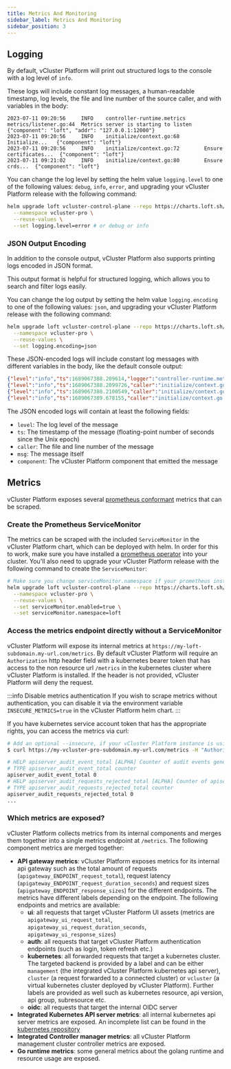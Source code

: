 ```yaml
---
title: Metrics And Monitoring
sidebar_label: Metrics And Monitoring
sidebar_position: 3
---
```


## Logging

By default, vCluster Platform will print out structured logs to the console with a log level of `info`.

These logs will include constant log messages, a human-readable timestamp, log levels, the file and line number of the source caller, and with variables in the body:

```text
2023-07-11 09:20:56     INFO    controller-runtime.metrics      metrics/listener.go:44  Metrics server is starting to listen    {"component": "loft", "addr": "127.0.0.1:12000"}
2023-07-11 09:20:56     INFO    initialize/context.go:68        Initialize...   {"component": "loft"}
2023-07-11 09:20:56     INFO    initialize/context.go:72        Ensure certificates...  {"component": "loft"}
2023-07-11 09:21:02     INFO    initialize/context.go:80        Ensure crds...  {"component": "loft"}
```

You can change the log level by setting the helm value `logging.level` to one of the following values: `debug`, `info`, `error`, and upgrading your vCluster Platform release with the following command:

```bash
helm upgrade loft vcluster-control-plane --repo https://charts.loft.sh/ \
  --namespace vcluster-pro \
  --reuse-values \
  --set logging.level=error # or debug or info
```

### JSON Output Encoding

In addition to the console output, vCluster Platform also supports printing logs encoded in JSON format.

This output format is helpful for structured logging, which allows you to search and filter logs easily.

You can change the log output by setting the helm value `logging.encoding` to one of the following values: `json`, and upgrading your vCluster Platform release with the following command:

```bash
helm upgrade loft vcluster-control-plane --repo https://charts.loft.sh/ \
  --namespace vcluster-pro \
  --reuse-values \
  --set logging.encoding=json
```

These JSON-encoded logs will include constant log messages with different variables in the body, like the default console output:

```json
{"level":"info","ts":1689067388.209614,"logger":"controller-runtime.metrics","caller":"metrics/listener.go:44","msg":"Metrics server is starting to listen","component":"loft","addr":"127.0.0.1:12000"}
{"level":"info","ts":1689067388.2099726,"caller":"initialize/context.go:68","msg":"Initialize...","component":"loft"}
{"level":"info","ts":1689067388.2100549,"caller":"initialize/context.go:72","msg":"Ensure certificates...","component":"loft"}
{"level":"info","ts":1689067389.678155,"caller":"initialize/context.go:80","msg":"Ensure crds...","component":"loft"}
```

The JSON encoded logs will contain at least the following fields:

- `level`: The log level of the message
- `ts`: The timestamp of the message (floating-point number of seconds since the Unix epoch)
- `caller`: The file and line number of the message
- `msg`: The message itself
- `component`: The vCluster Platform component that emitted the message

## Metrics

vCluster Platform exposes several [prometheus conformant](https://prometheus.io/docs/practices/naming/) metrics that can be scraped.

### Create the Prometheus ServiceMonitor

The metrics can be scraped with the included `ServiceMonitor` in the vCluster Platform chart, which can be deployed with helm. In order for this to work, make sure you have installed a [prometheus operator](https://github.com/prometheus-operator/prometheus-operator) into your cluster. You'll also need to upgrade your vCluster Platform release with the following command to create the `ServiceMonitor`:

```bash
# Make sure you change serviceMonitor.namespace if your prometheus installation requires this.
helm upgrade loft vcluster-control-plane --repo https://charts.loft.sh/ \
  --namespace vcluster-pro \
  --reuse-values \
  --set serviceMonitor.enabled=true \
  --set serviceMonitor.namespace=loft
```

### Access the metrics endpoint directly without a ServiceMonitor

vCluster Platform will expose its internal metrics at `https://my-loft-subdomain.my-url.com/metrics`.
By default vCluster Platform will require an `Authorization` http header field with a kubernetes bearer token that has access to the non resource url `/metrics` in the kubernetes cluster where vCluster Platform is installed.
If the header is not provided, vCluster Platform will deny the request.

:::info Disable metrics authentication
If you wish to scrape metrics without authentication, you can disable it via the environment variable `INSECURE_METRICS=true` in the vCluster Platform helm chart.
:::

If you have kubernetes service account token that has the appropriate rights, you can access the metrics via curl:

```bash
# Add an optional --insecure, if your vCluster Platform instance is using an untrusted certificate
$ curl https://my-vcluster-pro-subdomain.my-url.com/metrics -H "Authorization: Bearer eyJhbGci..."

# HELP apiserver_audit_event_total [ALPHA] Counter of audit events generated and sent to the audit backend.
# TYPE apiserver_audit_event_total counter
apiserver_audit_event_total 0
# HELP apiserver_audit_requests_rejected_total [ALPHA] Counter of apiserver requests rejected due to an error in audit logging backend.
# TYPE apiserver_audit_requests_rejected_total counter
apiserver_audit_requests_rejected_total 0
...
```

### Which metrics are exposed?

vCluster Platform collects metrics from its internal components and merges them together into a single metrics endpoint at `/metrics`. The following component metrics are merged together:

- **API gateway metrics**: vCluster Platform exposes metrics for its internal api gateway such as the total amount of requests (`apigateway_ENDPOINT_request_total`), request latency (`apigateway_ENDPOINT_request_duration_seconds`) and request sizes (`apigateway_ENDPOINT_response_sizes`) for the different endpoints. The metrics have different labels depending on the endpoint. The following endpoints and metrics are available:
  - **ui**: all requests that target vCluster Platform UI assets (metrics are `apigateway_ui_request_total`, `apigateway_ui_request_duration_seconds`, `apigateway_ui_response_sizes`)
  - **auth**: all requests that target vCluster Platform authentication endpoints (such as login, token refresh etc.)
  - **kubernetes**: all forwarded requests that target a kubernetes cluster. The targeted backend is provided by a label and can be either `management` (the integrated vCluster Platform kubernetes api server), `cluster` (a request forwarded to a connected cluster) or `vcluster` (a virtual kubernetes cluster deployed by vCluster Platform). Further labels are provided as well such as kubernetes resource, api version, api group, subresource etc.
  - **oidc**: all requests that target the internal OIDC server
- **Integrated Kubernetes API server metrics**: all internal kubernetes api server metrics are exposed. An incomplete list can be found in the [kubernetes repository](https://github.com/kubernetes/apiserver/blob/master/pkg/endpoints/metrics/metrics.go)
- **Integrated Controller manager metrics**: all vCluster Platform management cluster controller metrics are exposed.
- **Go runtime metrics**: some general metrics about the golang runtime and resource usage are exposed.
